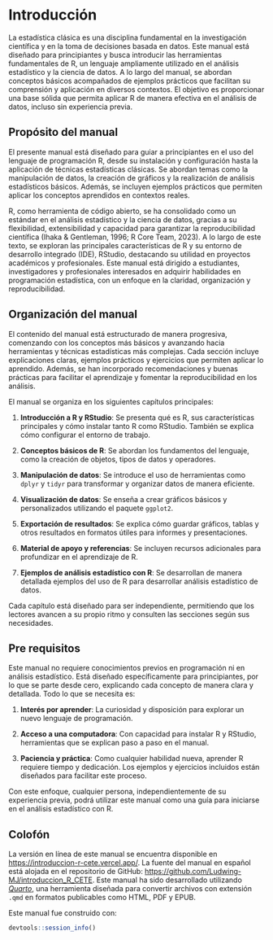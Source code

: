 # Introducción {.unnumbered}

La estadística clásica es una disciplina fundamental en la investigación científica y en la toma de decisiones basada en datos. Este manual está diseñado para principiantes y busca introducir las herramientas fundamentales de R, un lenguaje ampliamente utilizado en el análisis estadístico y la ciencia de datos. A lo largo del manual, se abordan conceptos básicos acompañados de ejemplos prácticos que facilitan su comprensión y aplicación en diversos contextos. El objetivo es proporcionar una base sólida que permita aplicar R de manera efectiva en el análisis de datos, incluso sin experiencia previa.

## Propósito del manual

El presente manual está diseñado para guiar a principiantes en el uso del lenguaje de programación R, desde su instalación y configuración hasta la aplicación de técnicas estadísticas clásicas. Se abordan temas como la manipulación de datos, la creación de gráficos y la realización de análisis estadísticos básicos. Además, se incluyen ejemplos prácticos que permiten aplicar los conceptos aprendidos en contextos reales.

R, como herramienta de código abierto, se ha consolidado como un estándar en el análisis estadístico y la ciencia de datos, gracias a su flexibilidad, extensibilidad y capacidad para garantizar la reproducibilidad científica (Ihaka & Gentleman, 1996; R Core Team, 2023). A lo largo de este texto, se exploran las principales características de R y su entorno de desarrollo integrado (IDE), RStudio, destacando su utilidad en proyectos académicos y profesionales. Este manual está dirigido a estudiantes, investigadores y profesionales interesados en adquirir habilidades en programación estadística, con un enfoque en la claridad, organización y reproducibilidad.

## Organización del manual

El contenido del manual está estructurado de manera progresiva, comenzando con los conceptos más básicos y avanzando hacia herramientas y técnicas estadísticas más complejas. Cada sección incluye explicaciones claras, ejemplos prácticos y ejercicios que permiten aplicar lo aprendido. Además, se han incorporado recomendaciones y buenas prácticas para facilitar el aprendizaje y fomentar la reproducibilidad en los análisis.

El manual se organiza en los siguientes capítulos principales:

1.  **Introducción a R y RStudio**: Se presenta qué es R, sus características principales y cómo instalar tanto R como RStudio. También se explica cómo configurar el entorno de trabajo.

2.  **Conceptos básicos de R**: Se abordan los fundamentos del lenguaje, como la creación de objetos, tipos de datos y operadores.

3.  **Manipulación de datos**: Se introduce el uso de herramientas como `dplyr` y `tidyr` para transformar y organizar datos de manera eficiente.

4.  **Visualización de datos**: Se enseña a crear gráficos básicos y personalizados utilizando el paquete `ggplot2`.

5.  **Exportación de resultados**: Se explica cómo guardar gráficos, tablas y otros resultados en formatos útiles para informes y presentaciones.

6.  **Material de apoyo y referencias**: Se incluyen recursos adicionales para profundizar en el aprendizaje de R.

7.  **Ejemplos de análisis estadístico con R**: Se desarrollan de manera detallada ejemplos del uso de R para desarrollar análisis estadístico de datos.

Cada capítulo está diseñado para ser independiente, permitiendo que los lectores avancen a su propio ritmo y consulten las secciones según sus necesidades.

## Pre requisitos

Este manual no requiere conocimientos previos en programación ni en análisis estadístico. Está diseñado específicamente para principiantes, por lo que se parte desde cero, explicando cada concepto de manera clara y detallada. Todo lo que se necesita es:

1.  **Interés por aprender**: La curiosidad y disposición para explorar un nuevo lenguaje de programación.

2.  **Acceso a una computadora**: Con capacidad para instalar R y RStudio, herramientas que se explican paso a paso en el manual.

3.  **Paciencia y práctica**: Como cualquier habilidad nueva, aprender R requiere tiempo y dedicación. Los ejemplos y ejercicios incluidos están diseñados para facilitar este proceso.

Con este enfoque, cualquier persona, independientemente de su experiencia previa, podrá utilizar este manual como una guía para iniciarse en el análisis estadístico con R.

## Colofón

La versión en línea de este manual se encuentra disponible en <https://introduccion-r-cete.vercel.app/>. La fuente del manual en español está alojada en el repositorio de GitHub: <https://github.com/Ludwing-MJ/introduccion_R_CETE>. Este manual ha sido desarrollado utilizando [*Quarto*](https://quarto.org/), una herramienta diseñada para convertir archivos con extensión `.qmd` en formatos publicables como HTML, PDF y EPUB.

Este manual fue construido con:

```r
devtools::session_info()
```
